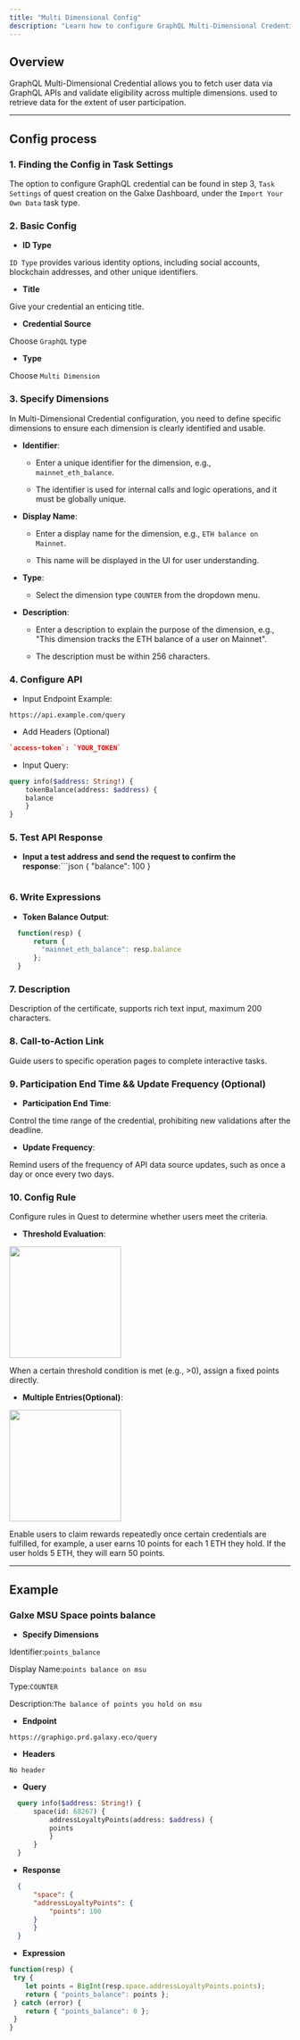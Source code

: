 ```yaml
---
title: "Multi Dimensional Config"
description: "Learn how to configure GraphQL Multi-Dimensional Credential"
---
```


## Overview

GraphQL Multi-Dimensional Credential allows you to fetch user data via GraphQL APIs and validate eligibility across multiple dimensions. used to retrieve data for the extent of user participation.

***

## Config process

### 1. Finding the Config in Task Settings

The option to configure GraphQL credential can be found in step 3, `Task Settings` of quest creation on the Galxe Dashboard, under the `Import Your Own Data` task type.

### 2. Basic Config

* **ID Type**

`ID Type` provides various identity options, including social accounts, blockchain addresses, and other unique identifiers.

* **Title**

Give your credential an enticing title.

* **Credential Source**

Choose `GraphQL` type

* **Type**

Choose `Multi Dimension`

### 3. Specify Dimensions

In Multi-Dimensional Credential configuration, you need to define specific dimensions to ensure each dimension is clearly identified and usable.

* **Identifier**:

  * Enter a unique identifier for the dimension, e.g., `mainnet_eth_balance`.

  * The identifier is used for internal calls and logic operations, and it must be globally unique.

* **Display Name**:

  * Enter a display name for the dimension, e.g., `ETH balance on Mainnet`.

  * This name will be displayed in the UI for user understanding.

* **Type**:

  * Select the dimension type `COUNTER` from the dropdown menu.

* **Description**:

  * Enter a description to explain the purpose of the dimension, e.g., "This dimension tracks the ETH balance of a user on Mainnet".

  * The description must be within 256 characters.

### 4. Configure API

* Input Endpoint Example:

```plaintext
https://api.example.com/query
```

* Add Headers (Optional)

```json
`access-token`: `YOUR_TOKEN`
```

* Input Query:

```graphql
query info($address: String!) {
    tokenBalance(address: $address) {
    balance
    }
}
```

### 5. Test API Response

* **Input a test address and send the request to confirm the response**:```json
  {
    "balance": 100
  }
  ```

### 6. Write Expressions

* **Token Balance Output**:
```javascript
  function(resp) {
      return {
        "mainnet_eth_balance": resp.balance
      };
  }
  ```

### 7. Description

Description of the certificate, supports rich text input, maximum 200 characters.

### 8. Call-to-Action Link

Guide users to specific operation pages to complete interactive tasks.

### 9. Participation End Time && Update Frequency (Optional)

* **Participation End Time**:

Control the time range of the credential, prohibiting new validations after the deadline.

* **Update Frequency**:

Remind users of the frequency of API data source updates, such as once a day or once every two days.

### 10. Config Rule

Configure rules in Quest to determine whether users meet the criteria.

* **Threshold Evaluation**:

<img height="200" src="../../../images/cred/cred-rest-multi-1.gif" />

When a certain threshold condition is met (e.g., >0), assign a fixed points directly.

* **Multiple Entries(Optional)**:

<img height="200" src="../../../images/cred/cred-rest-multi-2.gif" />

Enable users to claim rewards repeatedly once certain credentials are fulfilled, for example, a user earns 10 points for each 1 ETH they hold. If the user holds 5 ETH, they will earn 50 points.

***

## Example

### Galxe MSU Space points balance

* **Specify Dimensions**

Identifier:`points_balance`

Display Name:`points balance on msu`

Type:`COUNTER`

Description:`The balance of points you hold on msu`

* **Endpoint**

```plaintext
https://graphigo.prd.galaxy.eco/query
```

* **Headers**

`No header`

* **Query**
```graphql
  query info($address: String!) {
      space(id: 68267) {
          addressLoyaltyPoints(address: $address) {
          points
          }
      }
  }
  ```

* **Response**

```json
  {
      "space": {
      "addressLoyaltyPoints": {
          "points": 100
      }
      }
  }
```

* **Expression**

```javascript
function(resp) {
 try {
    let points = BigInt(resp.space.addressLoyaltyPoints.points);
    return { "points_balance": points };
 } catch (error) {
    return { "points_balance": 0 };
 }
}
```
